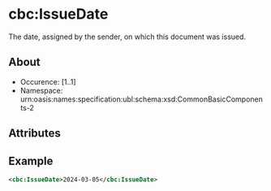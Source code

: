 # cbc:IssueDate
The date, assigned by the sender, on which this document was issued.
## About
* Occurence: [1..1]
* Namespace: urn:oasis:names:specification:ubl:schema:xsd:CommonBasicComponents-2

## Attributes

## Example 
```xml
<cbc:IssueDate>2024-03-05</cbc:IssueDate>
```